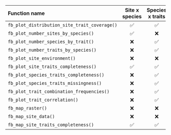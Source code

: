 | Function name                                | Site x species | Species x traits | Site x locations | Species category | Additional input |
| :------------------------------------------- |:-------------: | :--------------: | :--------------: | :--------------: | :--------------: |
| `fb_plot_distribution_site_trait_coverage()` |        ✅       |        ✅         |        ❌         |         ✅        |         ❌        |
| `fb_plot_number_sites_by_species()`          |        ✅       |        ❌         |        ❌         |         ❌        |         ❌        |
| `fb_plot_number_species_by_trait()`          |        ❌       |        ✅         |        ❌         |         ✅        |         ❌        |
| `fb_plot_number_traits_by_species()`         |        ❌       |        ✅         |        ❌         |         ✅        |         ❌        |
| `fb_plot_site_environment()`                 |        ❌       |        ❌         |        ✅         |         ❌        |         ✅        |
| `fb_plot_site_traits_completeness()`         |        ✅       |        ✅         |        ❌         |         ✅        |         ❌        |
| `fb_plot_species_traits_completeness()`      |        ❌       |        ✅         |        ❌         |         ✅        |         ❌        |
| `fb_plot_species_traits_missingness()`       |        ❌       |        ✅         |        ❌         |         ✅        |         ❌        |
| `fb_plot_trait_combination_frequencies()`    |        ❌       |        ✅         |        ❌         |         ✅        |         ❌        |
| `fb_plot_trait_correlation()`                |        ❌       |        ✅         |        ❌         |         ✅        |         ❌        |
| `fb_map_raster()`                            |        ❌       |        ❌         |        ❌         |         ❌        |         ✅        |
| `fb_map_site_data()`                         |        ❌       |        ❌         |        ✅         |         ❌        |         ✅        |
| `fb_map_site_traits_completeness()`          |        ✅       |        ✅         |        ✅         |         ❌        |         ❌        |
